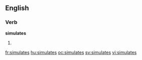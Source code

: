 
==English==

===Verb===
'''simulates'''

# {{third-person singular of|simulate}}

[[fr:simulates]]
[[hu:simulates]]
[[oc:simulates]]
[[sv:simulates]]
[[vi:simulates]]